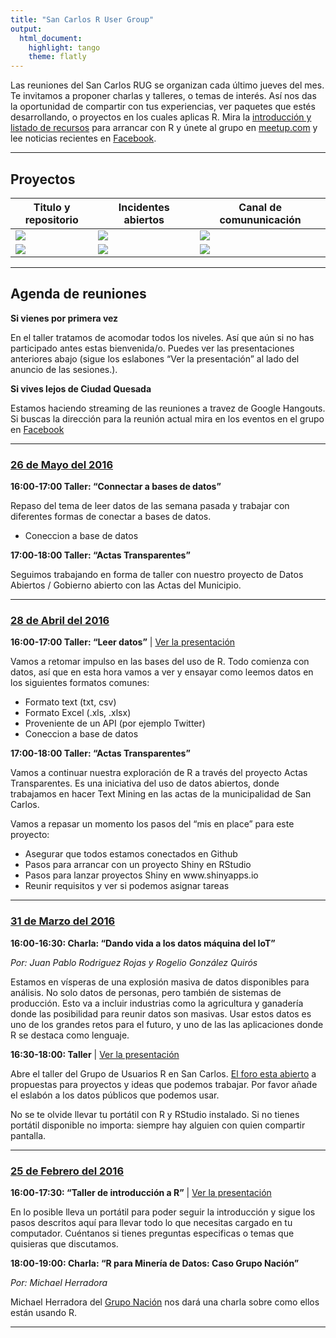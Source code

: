 ```yaml
---
title: "San Carlos R User Group"
output: 
  html_document: 
    highlight: tango
    theme: flatly
---
```


Las reuniones del San Carlos RUG se organizan cada último jueves del mes. Te
invitamos a proponer charlas y talleres, o temas de interés. Así nos das la
oportunidad de compartir con tus experiencias, ver paquetes que estés
desarrollando, o proyectos en los cuales aplicas R. Mira la [introducción y
listado de recursos](http://sancarlos-rug.github.io/introduccion.html) para
arrancar con R y únete al grupo en
[meetup.com](http://www.meetup.com/es-ES/San-Carlos-R-User-Group) y lee
noticias recientes en [Facebook](https://www.facebook.com/groups/SanCarlosRUG/).

---

## Proyectos

Titulo y repositorio | Incidentes abiertos | Canal de comununicación
---------------|------------------|-----------------------
<a href="https://github.com/SanCarlos-RUG/ActasTransparentes"><img src="https://img.shields.io/badge/ActasTransparentes-activo-orange.svg"></a> | <a href="https://github.com/SanCarlos-RUG/ActasTransparentes"> <img src="https://img.shields.io/github/issues/SanCarlos-RUG/ActasTransparentes.svg"></a> | <a href="https://gitter.im/SanCarlos-RUG"><img src="https://img.shields.io/gitter/room/nwjs/nw.js.svg"></a>
<a href="https://github.com/SanCarlos-RUG/SanCarlos-RUG.github.io"><img src="https://img.shields.io/badge/SanCarlosRUG.github.io-activo-blue.svg"></a> | <a href="https://github.com/SanCarlos-RUG/SanCarlos-RUG.github.io"> <img src="https://img.shields.io/github/issues/SanCarlos-RUG/SanCarlos-RUG.github.io.svg"></a> | <a href="https://gitter.im/SanCarlos-RUG"><img src="https://img.shields.io/gitter/room/nwjs/nw.js.svg"></a>

---

## Agenda de reuniones

**Si vienes por primera vez**

En el taller tratamos de acomodar todos los niveles. Así que aún si no has
participado antes estas bienvenida/o. Puedes ver las presentaciones anteriores
abajo (sigue los eslabones "Ver la presentación" al lado del anuncio de las
sesiones.). 

**Si vives lejos de Ciudad Quesada**

Estamos haciendo streaming de las reuniones a travez de Google Hangouts. Si
buscas la dirección para la reunión actual mira en los eventos en el grupo en
[Facebook](https://www.facebook.com/groups/SanCarlosRUG/)

---

### [26 de Mayo del 2016](http://www.meetup.com/es-ES/San-Carlos-R-User-Group/events/)

**16:00-17:00 Taller: "Connectar a bases de datos"**

Repaso del tema de leer datos de las semana pasada y trabajar con diferentes
formas de conectar a bases de datos.

- Coneccion a base de datos

**17:00-18:00 Taller: "Actas Transparentes"**

Seguimos trabajando en forma de taller con nuestro proyecto de Datos Abiertos /
Gobierno abierto con las Actas del Municipio.

---

### [28 de Abril del 2016](http://www.meetup.com/es-ES/San-Carlos-R-User-Group/events/230345173/?eventId=230345173)

**16:00-17:00 Taller: "Leer datos"** | [Ver la presentación](bit.ly/sc-rug_20160428)

Vamos a retomar impulso en las bases del uso de R. Todo comienza con datos, así
que en esta hora vamos a ver y ensayar como leemos datos en los siguientes
formatos comunes:

- Formato text (txt, csv) 
- Formato Excel (.xls, .xlsx)
- Proveniente de un API (por ejemplo Twitter)
- Coneccion a base de datos

**17:00-18:00 Taller: "Actas Transparentes"**

Vamos a continuar nuestra exploración de R a través del proyecto Actas
Transparentes. Es una iniciativa del uso de datos abiertos, donde trabajamos en
hacer Text Mining en las actas de la municipalidad de San Carlos. 

Vamos a repasar un momento los pasos del "mis en place" para este proyecto:

- Asegurar que todos estamos conectados en Github
- Pasos para arrancar con un proyecto Shiny en RStudio
- Pasos para lanzar proyectos Shiny en www.shinyapps.io
- Reunir requisitos y ver si podemos asignar tareas

---

### [31 de Marzo del 2016](http://www.meetup.com/es-ES/San-Carlos-R-User-Group/events/229313213/)

**16:00-16:30: Charla: "Dando vida a los datos máquina del IoT"** 

*Por: Juan Pablo Rodriguez Rojas y Rogelio González Quirós*

Estamos en vísperas de una explosión masiva de datos disponibles para análisis.
No solo datos de personas, pero también de sistemas de producción. Esto va a
incluir industrias como la agricultura y ganadería donde las posibilidad para
reunir datos son masivas. Usar estos datos es uno de los grandes retos para el
futuro, y uno de las las aplicaciones donde R se destaca como lenguaje.

**16:30-18:00: Taller** | [Ver la presentación](http://rpubs.com/FvD/SC-RUG-20160331)

Abre el taller del Grupo de Usuarios R en San Carlos. [El foro esta
abierto](http://www.meetup.com/es-ES/San-Carlos-R-User-Group/messages/boards/)
a propuestas para proyectos y ideas que podemos trabajar. Por favor añade el
eslabón a los datos públicos que podemos usar. 

No se te olvide llevar tu portátil con R y RStudio instalado. Si no tienes
portátil disponible no importa: siempre hay alguien con quien compartir
pantalla.

---

### [25 de Febrero del 2016](http://www.meetup.com/es-ES/San-Carlos-R-User-Group/events/228348699/)

**16:00-17:30: "Taller de introducción a R"** | [Ver la presentación](http://fc4449a3.s3-website-us-east-1.amazonaws.com/sancarlos-rug-intro/)

En lo posible lleva un portátil para poder seguir la introducción y sigue los
pasos descritos aquí para llevar todo lo que necesitas cargado en tu
computador. Cuéntanos si tienes preguntas especificas o temas que quisieras que
discutamos.

**18:00-19:00: Charla: "R para Minería de Datos: Caso Grupo Nación"**

*Por: Michael Herradora*

Michael Herradora del [Grupo Nación](http://www.meetup.com/es-ES/San-Carlos-R-User-Group/events/229313213/)
nos dará una charla sobre como ellos están usando R.

---
